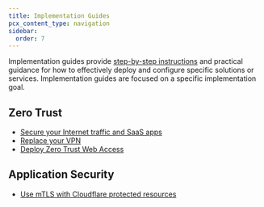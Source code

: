 ```yaml
---
title: Implementation Guides
pcx_content_type: navigation
sidebar:
  order: 7
---
```



Implementation guides provide [step-by-step instructions](/reference-architecture/implementation-guides/) and practical guidance for how to effectively deploy and configure specific solutions or services. Implementation guides are focused on a specific implementation goal.

## Zero Trust

- [Secure your Internet traffic and SaaS apps](/learning-paths/secure-internet-traffic/)
- [Replace your VPN](/learning-paths/replace-vpn/)
- [Deploy Zero Trust Web Access](/learning-paths/zero-trust-web-access/)

## Application Security

- [Use mTLS with Cloudflare protected resources](/learning-paths/mtls/)
